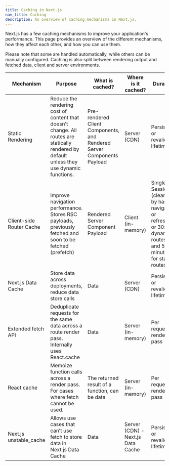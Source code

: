 ```yaml
---
title: Caching in Next.js
nav_title: Caching
description: An overview of caching mechanisms in Next.js.
---
```


Next.js has a few caching mechanisms to improve your application's performance. This page provides an overview of the different mechanisms, how they affect each other, and how you can use them.

Please note that some are handled automatically, while others can be manually configured. Caching is also split between rendering output and fetched data, client and server environments.

| Mechanism                | Purpose                                                                                                                                    | What is cached?                                                        | Where is it cached?               | Duration                                                                                                           | APIs                                                                                   |
| ------------------------ | ------------------------------------------------------------------------------------------------------------------------------------------ | ---------------------------------------------------------------------- | --------------------------------- | ------------------------------------------------------------------------------------------------------------------ | -------------------------------------------------------------------------------------- |
| Static Rendering         | Reduce the rendering cost of content that doesn’t change. All routes are statically rendered by default unless they use dynamic functions. | Pre-rendered Client Components, and Rendered Server Components Payload | Server (CDN)                      | Persistent or revalidate lifetime                                                                                  | Route Segment Config, and Dynamic Functions                                            |
| Client-side Router Cache | Improve navigation performance. Stores RSC payloads, previously fetched and soon to be fetched (prefetch)                                  | Rendered Server Component Payload                                      | Client (in-memory)                | Single Session (cleared by hard navigation or refresh), or 30s for dynamic routes, and 5 minutes for static routes | `<Link>`, `router.prefetch`, `router.refresh`, `revalidatePath`, `revalidateTag`       |
| Next.js Data Cache       | Store data across deployments, reduce data store calls                                                                                     | Data                                                                   | Server (CDN)                      | Persistent or revalidate lifetime                                                                                  | `fetch.cache`, `fetch.revalidate`, `unstable_cache`, `revalidatePath`, `revalidateTag` |
| Extended fetch API       | Deduplicate requests for the same data across a route render pass. Internally uses React.cache                                             | Data                                                                   | Server (in-memory)                | Per request / render pass                                                                                          | `fetch`                                                                                |
| React cache              | Memoize function calls across a render pass. For cases where fetch cannot be used.                                                         | The returned result of a function, can be data                         | Server (in-memory)                | Per request / render pass                                                                                          | `React.cache`                                                                          |
| Next.js unstable_cache   | Allows use cases that can’t use fetch to store data in Next.js Data Cache                                                                  | Data                                                                   | Server (CDN) - Next.js Data Cache | Persistent or revalidate lifetime                                                                                  | `unstable_cache`                                                                       |

